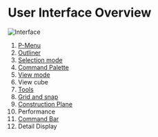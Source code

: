 # User Interface Overview

![Interface](/img/interface.png)

1. [P-Menu](./file-menu)
2. [Outliner](./outliner)
3. [Selection mode](./selection-mode)
4. [Command Palette](./command-palette)
5. [View mode](./view-mode)
6. View cube
7. [Tools](../tool)
8. [Grid and snap](./grid-and-snap)
9. [Construction Plane](./construction-plane)
10. Performance
11. [Command Bar](./command-bar)
12. Detail Display












